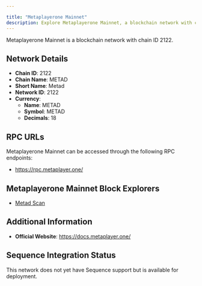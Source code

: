 ```yaml
---

title: "Metaplayerone Mainnet"
description: Explore Metaplayerone Mainnet, a blockchain network with chain ID 2122. Learn about its native currency, METAD, and how to interact with the network.
---
```




Metaplayerone Mainnet is a blockchain network with chain ID 2122.

## Network Details

- **Chain ID**: 2122
- **Chain Name**: METAD
- **Short Name**: Metad
- **Network ID**: 2122
- **Currency**: 
  - **Name**: METAD
  - **Symbol**: METAD
  - **Decimals**: 18

## RPC URLs

Metaplayerone Mainnet can be accessed through the following RPC endpoints:

- https://rpc.metaplayer.one/

## Metaplayerone Mainnet Block Explorers

- [Metad Scan](https://scan.metaplayer.one)

## Additional Information

- **Official Website**: https://docs.metaplayer.one/

## Sequence Integration Status

This network does not yet have Sequence support but is available for deployment.
